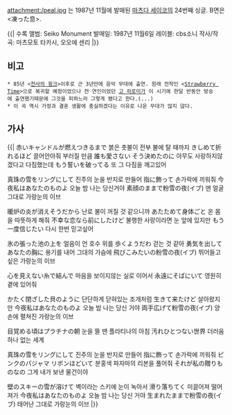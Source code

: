 attachment:/peal.jpg
'''<Pearl-White Eve>'''는 1987년 11월에 발매된 [[마츠다 세이코]]의 24번째 싱글.
B면은 <凍った息>.

{{|
수록 앨범: Seiko Monument
발매일: 1987년 11월6일
레이블: cbs소니
작사/작곡: 마츠모토 타카시, 오오에 센리
|}}

== 비고 ==
 * 85년 <[[천사의 윙크]]>이후로 근 3년만에 음악 무대에 출연. 원래 전작인 <[[Strawberry Time]]>으로 복귀할 예정이었으나 전 연인이었던 [[고 히로미]]가 이 시기에 한달 반동안 방송에 출연했기때문에 그것을 피하느라 그렇게 됐다고 한다.(...)
 * 이 곡 역시 가정과 결혼 생활에 충실하겠다는 이유로 나온 무대가 많지 않다.

== 가사 ==
{{|
赤いキャンドルが燃えつきるまで
붉은 촛불이 전부 불에 탈 때까지
きしめて折れるほど
끌어안아줘 부러질 만큼
誰も愛さない そう決めたのに
아무도 사랑하지않겠다고 다짐했는데
もう誓いを破ってる
또 그 다짐을 깨고있어

真珠の雪をリングにして
진주의 눈을 반지로 만들어
指に飾って
손가락에 끼워줘
今夜私はあなたのものよ
오늘 밤 나는 당신거야
素顔のままで粉雪の夜(イブ)
맨 얼굴 그대로 가랑눈의 이브

暖炉の炎が消えそうだから
난로 불이 꺼질 것 같으니까
あたためて身体ごと
온 몸을 따뜻하게 해줘 
不幸な恋なら前にしたけど
불행한 사랑이라면 눈 앞에 있지만
もう一度信じたい
다시 한번 믿고싶어

氷の張った池の上を
얼음이 언 호수 위를
歩くようだわ
걷는 것 같아
勇気を出してあなたの胸に
용기를 내어 그대의 가슴에
飛びこみたいの粉雪の夜(イブ)
뛰어들고싶은 가랑눈의 이브

心を見えない糸で結んで
마음을 보이지않는 실로 이어서
永遠にそばにいて
영원히 곁에 있어줘

かたく閉ざした貝のように
단단하게 닫혀있는 조개처럼
生きて来たけど
살아왔지만
今夜私はあなたのものよ
오늘 밤 나는 당신 거야
両手広げて粉雪の夜(イブ)
양손에 펼쳐진 가랑눈의 이브

目覚める頃はプラチナの朝
눈을 뜰 땐 플라티나의 아침
汚れひとつない世界
더러움 하나 없는 세계

真珠の雪をリングにして
진주의 눈을 반지로 만들어
指に飾って
손가락에 끼워줘
ピンクのパジャマ リボンほどいて
분홍색 파자마의 리본을 풀어줘
それが私の贈りものなの
그게 내가 보낸 물건이야

壁のスキーの雪が溶けて
벽이라는 스키에 눈이 녹아서
滑り落ちてく
미끌어져 떨어져가
今夜私はあなたのものよ
오늘 밤 나는 당신 거야
生まれたままで粉雪の夜(イブ)
태어난 그대로 가랑눈의 이브
|}}
